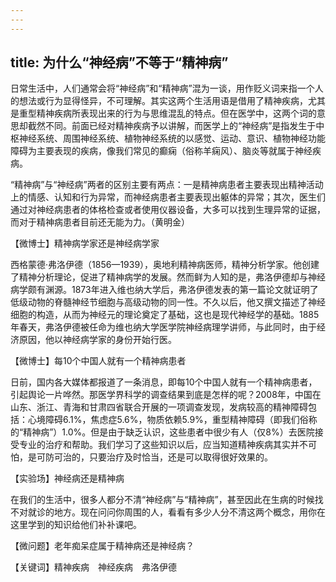 ```yaml
---
---
---
```

title: 为什么“神经病”不等于“精神病”
---




日常生活中，人们通常会将“神经病”和“精神病”混为一谈，用作贬义词来指一个人的想法或行为显得怪异，不可理解。其实这两个生活用语是借用了精神疾病，尤其是重型精神疾病所表现出来的行为与思维混乱的特点。但在医学中，这两个词的意思却截然不同。前面已经对精神疾病予以讲解，而医学上的“神经病”是指发生于中枢神经系统、周围神经系统、植物神经系统的以感觉、运动、意识、植物神经功能障碍为主要表现的疾病，像我们常见的癫痫（俗称羊痫风）、脑炎等就属于神经疾病。

“精神病”与“神经病”两者的区别主要有两点：一是精神病患者主要表现出精神活动上的情感、认知和行为异常，而神经病患者主要表现出躯体的异常；其次，医生们通过对神经病患者的体格检查或者使用仪器设备，大多可以找到生理异常的证据，而对于精神病患者目前还无能为力。（黄明金）





【微博士】精神病学家还是神经病学家

西格蒙德·弗洛伊德（1856—1939），奥地利精神病医师，精神分析学家。他创建了精神分析理论，促进了精神病学的发展。然而鲜为人知的是，弗洛伊德却与神经病学颇有渊源。1873年进入维也纳大学后，弗洛伊德发表的第一篇论文就证明了低级动物的脊髓神经节细胞与高级动物的同一性。不久以后，他又撰文描述了神经细胞的构造，从而为神经元的理论奠定了基础，这也是现代神经学的基础。1885年春天，弗洛伊德被任命为维也纳大学医学院神经病理学讲师，与此同时，由于经济原因，他以神经病学家的身份开始行医。

【微博士】每10个中国人就有一个精神病患者

日前，国内各大媒体都报道了一条消息，即每10个中国人就有一个精神病患者，引起舆论一片哗然。那医学界科学的调查结果到底是怎样的呢？2008年，中国在山东、浙江、青海和甘肃四省联合开展的一项调查发现，发病较高的精神障碍包括：心境障碍6.1%，焦虑症5.6%，物质依赖5.9%，重型精神障碍（即我们俗称的“精神病”）1.0%。但是由于缺乏认识，这些患者中很少有人（仅8%）去医院接受专业的治疗和帮助。我们学习了这些知识以后，应当知道精神疾病其实并不可怕，是可防可治的，只要治疗及时恰当，还是可以取得很好效果的。

【实验场】神经病还是精神病

在我们的生活中，很多人都分不清“神经病”与“精神病”，甚至因此在生病的时候找不对就诊的地方。现在问问你周围的人，看看有多少人分不清这两个概念，用你在这里学到的知识给他们补补课吧。

【微问题】老年痴呆症属于精神病还是神经病？

【关键词】精神疾病　神经疾病　弗洛伊德